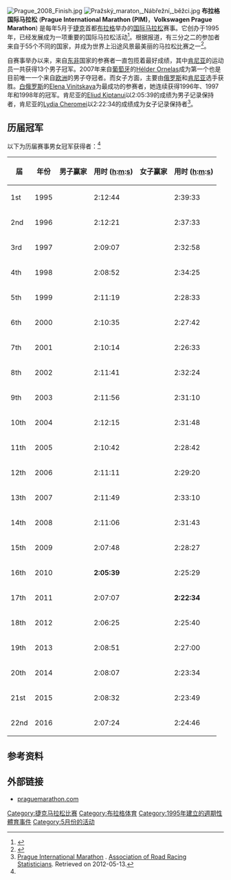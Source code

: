 {{Infobox Athleticrace
| bgcolour      = orange
| image         = 
| imagesize     = 200px
| caption       = 
| date          = 每年5月
| location      = [[捷克|捷克]][[布拉格|布拉格]]
| type          = 公路
| distance      = [[马拉松|马拉松]]
| est           = 1995年
| record        = 男子: 2:05:39 (2010年) <br> [[Eliud_Kiptanui|Eliud Kiptanui]] <br> 女子: 2:22:34 (2011年) <br> [[Lydia_Cheromei|Lydia Cheromei]]
| homepage      = {{URL|http://www.praguemarathon.com/en}}
}}
[[File:Prague_2008_Finish.jpg|thumb]]
[[File:Pražský_maraton,_Nábřežní,_běžci.jpg|thumb]]
'''布拉格国际马拉松''' ('''Prague International Marathon (PIM)'''，'''Volkswagen Prague Marathon''') 是每年5月于[[捷克|捷克]]首都[[布拉格|布拉格]]举办的[[马拉松|国际马拉松]]赛事。它创办于1995年，已经发展成为一项重要的国际马拉松活动<ref>{{cite web |url=http://www.praguemarathon.com/en/component/content/news/59-news/967-iaaf-gold-label-for-volkswagen-prague-marathon |title=Prague International Marathon - IAAF Gold Label for Volkswagen Prague Marathon! |publisher=www.praguemarathon.com |accessdate=2010-10-22 |archive-date=2012-11-27 |archive-url=https://web.archive.org/web/20121127030302/http://www.praguemarathon.com/en/component/content/news/59-news/967-iaaf-gold-label-for-volkswagen-prague-marathon |dead-url=no }}</ref>。根据报道，有三分之二的参加者来自于55个不同的国家，并成为世界上沿途风景最美丽的马拉松比赛之一<ref>{{cite web |url=http://www.runnersworld.com/cda/racefinderdetail/1,,s6-239-283-284-0-0-0-0-1903230,00.html |title=Volkswagen Prague Marathon in Prague, Czech Republic, NA: Details at Runner's World.com |publisher=runnersworld.com |accessdate=2010-10-01 |deadurl=yes |archiveurl=https://web.archive.org/web/20100428073809/http://www.runnersworld.com/cda/racefinderdetail/1,,s6-239-283-284-0-0-0-0-1903230,00.html |archivedate=2010年4月28日 |df= }}</ref>。

自赛事举办以来，来自[[东非|东非]]国家的参赛者一直包揽着最好成绩，其中[[肯尼亚|肯尼亚]]的运动员一共获得13个男子冠军。2007年来自[[葡萄牙|葡萄牙]]的[[Hélder_Ornelas|Hélder Ornelas]]成为第一个也是目前唯一一个来自[[欧洲|欧洲]]的男子夺冠者。而女子方面，主要由[[俄罗斯|俄罗斯]]和[[肯尼亚|肯尼亚]]选手获胜。[[白俄罗斯|白俄罗斯]]的[[Elena_Vinitskaya|Elena Vinitskaya]]为最成功的参赛者，她连续获得1996年、1997年和1998年的冠军。肯尼亚的[[Eliud_Kiptanui|Eliud Kiptanui]]以2:05:39的成绩为男子记录保持者，肯尼亚的[[Lydia_Cheromei|Lydia Cheromei]]以2:22:34的成绩成为女子记录保持者<ref name="#1">[http://arrs.net/HP_PrgMa.htm Prague International Marathon] {{Wayback|url=http://arrs.net/HP_PrgMa.htm |date=20120421192528 }}. [[Association_of_Road_Racing_Statisticians|Association of Road Racing Statisticians]]. Retrieved on 2012-05-13.</ref>。

==历届冠军==
以下为历届赛事男女冠军获得者：<ref name="#1"/>
{{legend2|#A9F5A9|'''赛事记录'''|border=solid 1px #AAAAAA}}
{{legend2|#F7BE81|Czech Republic championship race|border=solid 1px #AAAAAA}}
{| class="wikitable sortable" style="text-align:center"
|-
!class=unsortable|届
!年份
!class=unsortable|男子赢家
!用时 ([[小时|h]]:[[分钟|m]]:[[秒钟|s]])
!class=unsortable|女子赢家
!用时 ([[小时|h]]:[[分钟|m]]:[[秒钟|s]])
|-
|1st
|1995
|align=left|{{flagathlete|[[Tumo_Turbo|Tumo Turbo]]|ETH|1991}}
|2:12:44
|align=left|{{flagathlete|[[Svetlana_Tkach|Svetlana Tkach]]|MDA}}
|2:39:33
|-
|2nd
|1996
|align=left|{{flagathlete|[[William_Musyoki|William Musyoki]]|KEN}}
|2:12:21
|align=left|{{flagathlete|[[Elena_Vinitskaya|Elena Vinitskaya]]|BLR}}
|2:37:33
|-
|3rd
|1997
|align=left|{{flagathlete|[[John_Kagwe|John Kagwe]]|KEN}}
|2:09:07
|align=left|{{flagathlete|[[Elena_Vinitskaya|Elena Vinitskaya]]|BLR}}
|2:32:58
|-
|bgcolor=#F7BE81|4th
|1998
|align=left|{{flagathlete|[[Elijah_Lagat|Elijah Lagat]]|KEN}}
|2:08:52
|align=left|{{flagathlete|[[Elena_Vinitskaya|Elena Vinitskaya]]|BLR}}
|2:34:25
|-
|bgcolor=#F7BE81|5th
|1999
|align=left|{{flagathlete|[[Eliud_Kering|Eliud Kering]]|KEN}}
|2:11:19
|align=left|{{flagathlete|[[Franca_Fiacconi|Franca Fiacconi]]|ITA}}
|2:28:33
|-
|bgcolor=#F7BE81|6th
|2000
|align=left|{{flagathlete|[[Simon_Chemoiywo|Simon Chemoiywo]]|KEN}}
|2:10:35
|align=left|{{flagathlete|[[Alina_Ivanova|Alina Ivanova]]|RUS}}
|2:27:42
|-
|bgcolor=#F7BE81|7th
|2001
|align=left|{{flagathlete|[[Andrea_Sambu_Sipe|Andrea Sambu Sipe]]|TAN}}
|2:10:14
|align=left|{{flagathlete|[[Maura_Viceconte|Maura Viceconte]]|ITA}}
|2:26:33
|-
|bgcolor=#F7BE81|8th
|2002
|align=left|{{flagathlete|[[Henry_Tarus_Kiprotich|Henry Tarus Kiprotich]]|KEN}}
|2:11:41
|align=left|{{flagathlete|[[Alevtina_Ivanova|Alevtina Ivanova]]|RUS}}
|2:32:24
|-
|bgcolor=#F7BE81|9th
|2003
|align=left|{{flagathlete|[[Willy_Cheruiyot_Kipkirui|Willy Cheruiyot Kipkirui]]|KEN}}
|2:11:56
|align=left|{{flagathlete|[[Anne_Jelegat_Kibor|Anne Jelegat Kibor]]|KEN}}
|2:31:10
|-
|bgcolor=#F7BE81|10th
|2004
|align=left|{{flagathlete|[[Barnabas_Kipkoech|Barnabas Kipkoech]]|KEN}}
|2:12:15
|align=left|{{flagathlete|[[Leila_Aman|Leila Aman]]|ETH|1996}}
|2:31:48
|-
|bgcolor=#F7BE81|11th
|2005
|align=left|{{flagathlete|[[Stephen_Cheptot_Matebo|Stephen Cheptot Matebo]]|KEN}}
|2:10:42
|align=left|{{flagathlete|[[Salina_Kosgei|Salina Kosgei]]|KEN}}
|2:28:42
|-
|bgcolor=#F7BE81|12th
|2006
|align=left|{{flagathlete|[[Mubarak_Hassan_Shami|Mubarak Hassan Shami]]|QAT}}
|2:11:11
|align=left|{{flagathlete|[[Alina_Ivanova|Alina Ivanova]]|RUS}}
|2:29:20
|-
|bgcolor=#F7BE81|13th
|2007
|align=left|{{flagathlete|[[Hélder_Ornelas|Hélder Ornelas]]|POR}}
|2:11:49
|align=left|{{flagathlete|[[Nailiya_Yulamanova|Nailiya Yulamanova]]|RUS}}
|2:33:10
|-
|bgcolor=#F7BE81|14th
|2008
|align=left|{{flagathlete|[[Kenneth_Mburu_Mungara|Kenneth Mburu Mungara]]|KEN}}
|2:11:06
|align=left|{{flagathlete|[[Nailiya_Yulamanova|Nailiya Yulamanova]]|RUS}}
|2:31:43
|-
|bgcolor=#F7BE81|15th
|2009
|align=left|{{flagathlete|[[Patrick_Ivuti_Mukutu|Patrick Ivuti Mukutu]]|KEN}}
|2:07:48
|align=left|{{flagathlete|[[Olga_Glok|Olga Glok]]|UKR}}
|2:28:27
|-
|bgcolor=#F7BE81|16th
|2010
|align=left|{{flagathlete|[[Eliud_Kiptanui|Eliud Kiptanui]]|KEN}}
|bgcolor=#A9F5A9|'''2:05:39'''
|align=left|{{flagathlete|[[Helena_Kirop|Helena Kirop]]|KEN}}
|2:25:29
|-
|bgcolor=#F7BE81|17th
|2011
|align=left|{{flagathlete|[[Benson_Barus|Benson Barus]]|KEN}}
|2:07:07
|align=left|{{flagathlete|[[Lydia_Cheromei|Lydia Cheromei]]|KEN}}
|bgcolor=#A9F5A9|'''2:22:34'''
|-
|bgcolor=#F7BE81|18th
|2012
|align=left|{{flagathlete|[[Deressa_Chimsa|Deressa Chimsa]]|ETH}}
|2:06:25
|align=left|{{flagathlete|[[Agnes_Kiprop|Agnes Kiprop]]|KEN}}
|2:25:40
|-
|bgcolor=#F7BE81|19th
|2013
|align=left|{{flagathlete|[[Nicholas_Kemboi_(1983)|Nicholas Kemboi]]|QAT}}
|2:08:51
|align=left|{{flagathlete|[[Caroline_Rotich|Caroline Rotich]]|KEN}}
|2:27:00
|-
|bgcolor=#F7BE81|20th
|2014
|align=left|{{flagathlete|[[Patrick_Terer|Patrick Terer]]|KEN}}
|2:08:07
|align=left|{{flagathlete|[[Firehiwot_Dado|Firehiwot Dado]]|ETH}}
|2:23:34
|-
|bgcolor=#F7BE81|21st
|2015
|align=left|{{flagathlete|[[Felix_Kandie|Felix Kandie]]|KEN}}
|2:08:32
|align=left|{{flagathlete|[[Yebrqual_Melese|Yebrqual Melese]]|ETH}}
|2:23:49
|-
|bgcolor=#F7BE81|22nd
|2016
|align=left|{{flagathlete|[[Lawrence_Cherono|Lawrence Cherono]]|KEN}}
|2:07:24
|align=left|{{flagathlete|[[Lucy_Karimi|Lucy Karimi]]|KEN}}
|2:24:46
|}

==参考资料==
{{reflist}}

==外部链接==
{{Commons category|Prague Marathon}}
*[http://www.praguemarathon.com/en praguemarathon.com] {{Wayback|url=http://www.praguemarathon.com/en |date=20130329014549 }}

[[Category:捷克马拉松比赛|Category:捷克马拉松比赛]]
[[Category:布拉格体育|Category:布拉格体育]]
[[Category:1995年建立的週期性體育事件|Category:1995年建立的週期性體育事件]]
[[Category:5月份的活动|Category:5月份的活动]]